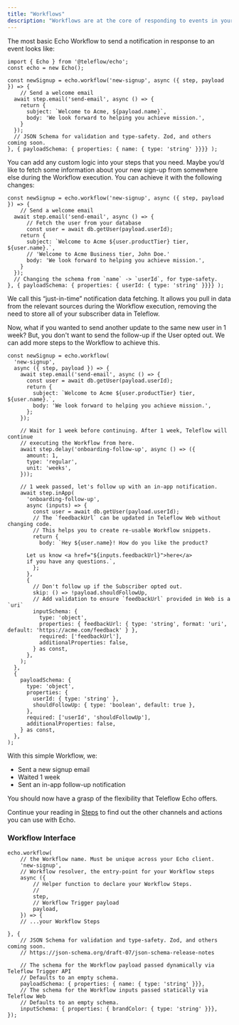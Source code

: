 ```yaml
---
title: "Workflows"
description: "Workflows are at the core of responding to events in your system with notifications. Echo enables you to declare type-safe, validated, and version-controlled Teleflow Workflows with code."
---
```



The most basic Echo Workflow to send a notification in response to an event looks like:

```tsx
import { Echo } from '@teleflow/echo';
const echo = new Echo();

const newSignup = echo.workflow('new-signup', async ({ step, payload }) => {
	// Send a welcome email
  await step.email('send-email', async () => {
    return {
      subject: `Welcome to Acme, ${payload.name}`,
      body: 'We look forward to helping you achieve mission.',
    }
  });
  // JSON Schema for validation and type-safety. Zod, and others coming soon.
}, { payloadSchema: { properties: { name: { type: 'string' }}}} );
```

You can add any custom logic into your steps that you need. Maybe you’d like to fetch some information about your new sign-up from somewhere else during the Workflow execution. You can achieve it with the following changes:

```tsx
const newSignup = echo.workflow('new-signup', async ({ step, payload }) => {
	// Send a welcome email
  await step.email('send-email', async () => {
	  // Fetch the user from your database
	  const user = await db.getUser(payload.userId);
    return {
      subject: `Welcome to Acme ${user.productTier} tier, ${user.name}.`,
      // 'Welcome to Acme Business tier, John Doe.'
      body: 'We look forward to helping you achieve mission.',
    }
  });
  // Changing the schema from `name` -> `userId`, for type-safety.
}, { payloadSchema: { properties: { userId: { type: 'string' }}}} );
```

We call this “just-in-time” notification data fetching. It allows you pull in data from the relevant sources during the Workflow execution, removing the need to store all of your subscriber data in Teleflow.

Now, what if you wanted to send another update to the same new user in 1 week? But, you don't want to send the follow-up if the User opted out. We can add more steps to the Workflow to achieve this.

```tsx
const newSignup = echo.workflow(
  'new-signup',
  async ({ step, payload }) => {
    await step.email('send-email', async () => {
      const user = await db.getUser(payload.userId);
      return {
        subject: `Welcome to Acme ${user.productTier} tier, ${user.name}.`,
        body: 'We look forward to helping you achieve mission.',
      };
    });

    // Wait for 1 week before continuing. After 1 week, Teleflow will continue
    // executing the Workflow from here.
    await step.delay('onboarding-follow-up', async () => ({
      amount: 1,
      type: 'regular',
      unit: 'weeks',
    }));

    // 1 week passed, let's follow up with an in-app notification.
    await step.inApp(
      'onboarding-follow-up',
      async (inputs) => {
        const user = await db.getUser(payload.userId);
        // The `feedbackUrl` can be updated in Teleflow Web without changing code.
        // This helps you to create re-usable Workflow snippets.
        return {
          body: `Hey ${user.name}! How do you like the product?

      Let us know <a href="${inputs.feedbackUrl}">here</a>
      if you have any questions.`,
        };
      },
      {
        // Don't follow up if the Subscriber opted out.
        skip: () => !payload.shouldFollowUp,
        // Add validation to ensure `feedbackUrl` provided in Web is a `uri`
        inputSchema: {
          type: 'object',
          properties: { feedbackUrl: { type: 'string', format: 'uri', default: 'https://acme.com/feedback' } },
          required: ['feedbackUrl'],
          additionalProperties: false,
        } as const,
      },
    );
  },
  {
    payloadSchema: {
      type: 'object',
      properties: {
        userId: { type: 'string' },
        shouldFollowUp: { type: 'boolean', default: true },
      },
      required: ['userId', 'shouldFollowUp'],
      additionalProperties: false,
    } as const,
  },
);
```

With this simple Workflow, we:

- Sent a new signup email
- Waited 1 week
- Sent an in-app follow-up notification

You should now have a grasp of the flexibility that Teleflow Echo offers.

Continue your reading in [Steps](/echo/concepts/steps) to find out the other channels and actions you can use with Echo.

### Workflow Interface

```tsx
echo.workflow(
	// the Workflow name. Must be unique across your Echo client.
	'new-signup',
	// Workflow resolver, the entry-point for your Workflow steps
	async ({
		// Helper function to declare your Workflow Steps.
		//
		step,
		// Workflow Trigger payload
		payload,
	}) => {
	// ...your Workflow Steps

}, {
	// JSON Schema for validation and type-safety. Zod, and others coming soon.
	// https://json-schema.org/draft-07/json-schema-release-notes

	// The schema for the Workflow payload passed dynamically via Teleflow Trigger API
	// Defaults to an empty schema.
	payloadSchema: { properties: { name: { type: 'string' }}},
	// The schema for the Workflow inputs passed statically via Teleflow Web
	// Defaults to an empty schema.
	inputSchema: { properties: { brandColor: { type: 'string' }}},
});
```
